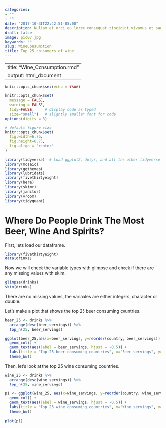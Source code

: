 ```yaml
---
categories:
- ""
- ""
date: "2017-10-31T22:42:51-05:00"
description: Nullam et orci eu lorem consequat tincidunt vivamus et sagittis magna sed nunc rhoncus condimentum sem. In efficitur ligula tate urna. Maecenas massa sed magna lacinia magna pellentesque lorem ipsum dolor. Nullam et orci eu lorem consequat tincidunt. Vivamus et sagittis tempus.
draft: false
image: pic07.jpg
keywords: ""
slug: WineConsumption
title: Top 25 consumers of wine
---
```


---
title: "Wine_Consumption.rmd"
output: html_document
---

```r
knitr::opts_chunk$set(echo = TRUE)
```

```r
knitr::opts_chunk$set(
  message = FALSE, 
  warning = FALSE, 
  tidy=FALSE,     # display code as typed
  size="small")   # slightly smaller font for code
options(digits = 3)

# default figure size
knitr::opts_chunk$set(
  fig.width=6.75, 
  fig.height=6.75,
  fig.align = "center"
)
```


```r
library(tidyverse)  # Load ggplot2, dplyr, and all the other tidyverse packages
library(mosaic)
library(ggthemes)
library(lubridate)
library(fivethirtyeight)
library(here)
library(skimr)
library(janitor)
library(vroom)
library(tidyquant)
```

# Where Do People Drink The Most Beer, Wine And Spirits?

First, lets load our dataframe.

```r
library(fivethirtyeight)
data(drinks)
```


Now we will check the variable types with glimpse and check if there are any missing values with skim.

```r
glimpse(drinks)
skim(drinks)
```

There are no missing values, the variables are either integers, character or double.

Let's make a plot that shows the top 25 beer consuming countries.

```r
beer_25 <- drinks %>% 
  arrange(desc(beer_servings)) %>% 
  top_n(25, beer_servings)

ggplot(beer_25,aes(x=beer_servings, y=reorder(country, beer_servings))) + 
  geom_col() +
  geom_text(aes(label = beer_servings, hjust = -0.5)) +
  labs(title = "Top 25 beer consuming countries", x="Beer servings", y="Country") +
  theme_bw()
```

Then, let's look at the top 25 wine consuming countries.

```r
wine_25 <- drinks %>% 
  arrange(desc(wine_servings)) %>% 
  top_n(25, wine_servings) 

p1 <- ggplot(wine_25, aes(x=wine_servings, y=reorder(country, wine_servings))) + 
  geom_col() + 
  geom_text(aes(label = wine_servings, hjust = -0.5)) +
  labs(title = "Top 25 wine consuming countries", x="Wine servings", y="Country") +
  theme_bw()
  
plot(p1)
```
